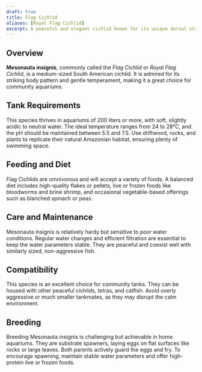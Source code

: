 ```yaml
---
draft: true
title: Flag Cichlid
aliases: [Royal Flag Cichlid]
excerpt: A peaceful and elegant cichlid known for its unique dorsal stripe and suitability for community tanks.
---
```


## Overview

**Mesonauta insignis**, commonly called the _Flag Cichlid_ or _Royal Flag Cichlid_, is a medium-sized South American
cichlid. It is admired for its striking body pattern and gentle temperament, making it a great choice for community
aquariums.

## Tank Requirements

This species thrives in aquariums of 200 liters or more, with soft, slightly acidic to neutral water. The ideal
temperature ranges from 24 to 28°C, and the pH should be maintained between 5.5 and 7.5. Use driftwood, rocks, and
plants to replicate their natural Amazonian habitat, ensuring plenty of swimming space.

## Feeding and Diet

Flag Cichlids are omnivorous and will accept a variety of foods. A balanced diet includes high-quality flakes or
pellets, live or frozen foods like bloodworms and brine shrimp, and occasional vegetable-based offerings such as
blanched spinach or peas.

## Care and Maintenance

Mesonauta insignis is relatively hardy but sensitive to poor water conditions. Regular water changes and efficient
filtration are essential to keep the water parameters stable. They are peaceful and coexist well with similarly sized,
non-aggressive fish.

## Compatibility

This species is an excellent choice for community tanks. They can be housed with other peaceful cichlids, tetras, and
catfish. Avoid overly aggressive or much smaller tankmates, as they may disrupt the calm environment.

## Breeding

Breeding Mesonauta insignis is challenging but achievable in home aquariums. They are substrate spawners, laying eggs on
flat surfaces like rocks or large leaves. Both parents actively guard the eggs and fry. To encourage spawning, maintain
stable water parameters and offer high-protein live or frozen foods.

